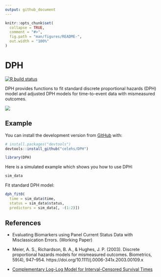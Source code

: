 ```yaml
---
output: github_document
---
```


<!-- README.md is generated from README.Rmd. Please edit that file -->

```r
knitr::opts_chunk$set(
  collapse = TRUE,
  comment = "#>",
  fig.path = "man/figures/README-",
  out.width = "100%"
)
```

# DPH

<!-- badges: start -->
[![R build status](https://github.com/celehs/DPH/workflows/R-CMD-check/badge.svg)](https://github.com/celehs/DPH/actions)
<!-- badges: end -->

DPH provides functions to fit standard discrete proportional hazards (DPH) model and adjusted DPH models for time-to-event data with mismeasured outcomes.

![](https://github.com/celehs/misclassification/blob/master/flowchart/flowchart-misclassification.jpg?raw=true)

## Example

You can install the development version from [GitHub](https://github.com/celehs/DPH) with:

``` r
# install.packages("devtools")
devtools::install_github("celehs/DPH")
```

```r
library(DPH)
```

Here is a simulated example which shows you how to use DPH:

```r
sim_data
```

Fit standard DPH model:

```r
dph_fit0(
  time = sim_data$time, 
  status = sim_data$status, 
  predictors = sim_data[, -(1:2)])
```

## References

- Evaluating Biomarkers using Panel Current Status Data with
Misclassication Errors. (Working Paper)

- Meier, A. S., Richardson, B. A., & Hughes, J. P. (2003). Discrete proportional hazards models for mismeasured outcomes. Biometrics, 59(4), 947–954. https://doi.org/10.1111/j.0006-341x.2003.00109.x

- [Complementary Log-Log Model for Interval-Censored Survival Times](https://documentation.sas.com/?cdcId=statcdc&cdcVersion=14.2&docsetId=statug&docsetTarget=statug_logistic_examples19.htm&locale=en#statug.logistic.logx12codea)
